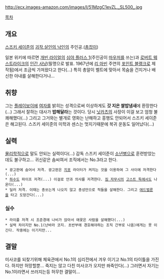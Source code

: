 http://ecx.images-amazon.com/images/I/51MzgC1evZL._SL500_.jpg

[[목차]]

== 개요 ==
[[스즈키 세이준]]의 [[괴작]],[[살인의 낙인]]의 주인공.([[총잡이]])

일본 위키에 따르면 [[개빈 라이얼]]의 [[심야 플러스 1]](주인공이 [[마우저]]를 쓰는)과 [[로버트 웨스트라이크]]의 [[인간 사냥]](필명으로 발표. 1967년에 [[리 마빈]] 주연의 [[포인트 블랭크]]로 제작됨)에서 조금씩 가져왔다고 한다(...) 특히 총알이 벨트에 맞아서 목숨을 건지거나 배신한 아내를 살해한다거나...

== 취향 ==
그는 [[플레이보이]]에 [[여자]]를 밝히는 성격으로써 이상하게도 '''갓 지은 쌀밥냄새'''에 환장한다(...) 그래서 잘하는 대사가 '''밥해달라'''는 것이다. 당시 [[닛카츠]]의 사장이
이걸 보고 엄청 불쾌해했다(...) 그리고 그거와는 별개로 영화는 난해하고 흥행도 안되어서 스즈키 세이준은 해고된다. 스즈키 세이준의 미학과 센스는 멋지기때문에 복귀 운동도 일어났다(...)

== 실력 ==
[[물리학]]적으로 말도 안되는 실력이다(...) 감독 스즈키 세이준이 [[소년병]]으로 훈련받았는데도 불구하고... 귀신같은 솜씨여서 조직에서는 No.3라고 한다. 

 * 광고판에 숨어서 저격. 광고판은 [[지포]] 라이터가 켜지는 것을 이용하여 그 사이에 저격한다(...)
 * [[하수도]] 파이프 저격(...) 이걸로 안과 의사를 저격한다. [[짐 자무시]]의 [[고스트 독]]에서도 나온다(...)
 * 딜러 저격. 이때는 총쏘는게 나오지 않고 총성만으로 적들을 살해한다. 그리고 [[애드벌룬]]을 타고 도망간다(...)

=== 실수 ===
 * 라이플 저격 시 조준경에 나비가 앉아서 애꿏은 사람을 살해했다(...)
 * 실력 차이지만 No.1(난바라 코지. 초반부에 경호해야하는 조직 간부로 나옴)에게는 못 이긴다. 작중에는 이기지만...

== 결말 ==
미사코를 되찾기위해 체육관에서 No.1의 심리전에서 겨우 이기고 No.1의 타이틀을 가진다. 하지만 허망할뿐... 죽지는 않고 다친 미사코가 오지만 쏴죽인다(...) 그러면서 자기는 No.1이라면서 쓰러지는등 허무한 결말이...
